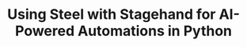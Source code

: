 ---
id: "steel-stagehand-python-starter"
title: "Using Steel with Stagehand for AI-Powered Automations in Python"
accentColor: "blue"
category: "AI_AUTOMATION"
stack: "python"
description: "A starter project demonstrating how to use Steel with Stagehand in Python for AI-powered browser automations."
flags: ["cli", "playground"]
directory: "examples/steel-stagehand-python-starter"
language: "python"
--- 